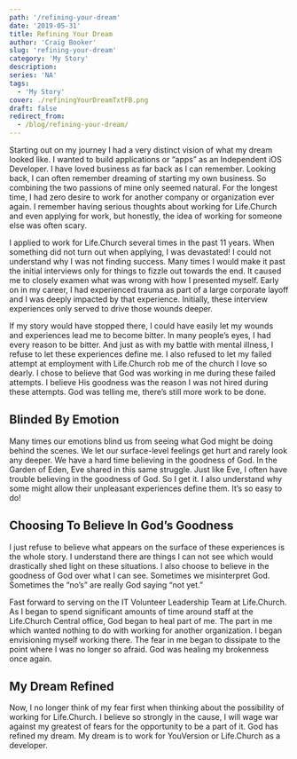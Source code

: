 ```yaml
---
path: '/refining-your-dream'
date: '2019-05-31'
title: Refining Your Dream
author: 'Craig Booker'
slug: 'refining-your-dream'
category: 'My Story'
description:
series: 'NA'
tags:
  - 'My Story'
cover: ./refiningYourDreamTxtFB.png
draft: false
redirect_from:
  - /blog/refining-your-dream/
---
```


Starting out on my journey I had a very distinct vision of what my dream looked like. I wanted to build applications or “apps” as an Independent iOS Developer. I have loved business as far back as I can remember. Looking back, I can often remember dreaming of starting my own business. So combining the two passions of mine only seemed natural. For the longest time, I had zero desire to work for another company or organization ever again. I remember having serious thoughts about working for Life.Church and even applying for work, but honestly, the idea of working for someone else was often scary.

I applied to work for Life.Church several times in the past 11 years. When something did not turn out when applying, I was devastated! I could not understand why I was not finding success. Many times I would make it past the initial interviews only for things to fizzle out towards the end. It caused me to closely examen what was wrong with how I presented myself. Early on in my career, I had experienced trauma as part of a large corporate layoff and I was deeply impacted by that experience. Initially, these interview experiences only served to drive those wounds deeper.

If my story would have stopped there, I could have easily let my wounds and experiences lead me to become bitter. In many people’s eyes, I had every reason to be bitter. And just as with my battle with mental illness, I refuse to let these experiences define me. I also refused to let my failed attempt at employment with Life.Church rob me of the church I love so dearly. I chose to believe that God was working in me during these failed attempts. I believe His goodness was the reason I was not hired during these attempts. God was telling me, there’s still more work to be done.

## Blinded By Emotion

Many times our emotions blind us from seeing what God might be doing behind the scenes. We let our surface-level feelings get hurt and rarely look any deeper. We have a hard time believing in the goodness of God. In the Garden of Eden, Eve shared in this same struggle. Just like Eve, I often have trouble believing in the goodness of God. So I get it. I also understand why some might allow their unpleasant experiences define them. It’s so easy to do!

## Choosing To Believe In God’s Goodness

I just refuse to believe what appears on the surface of these experiences is the whole story. I understand there are things I can not see which would drastically shed light on these situations. I also choose to believe in the goodness of God over what I can see. Sometimes we misinterpret God. Sometimes the “no’s” are really God saying “not yet.”

Fast forward to serving on the IT Volunteer Leadership Team at Life.Church. As I began to spend significant amounts of time around staff at the Life.Church Central office, God began to heal part of me. The part in me which wanted nothing to do with working for another organization. I began envisioning myself working there. The fear in me began to dissipate to the point where I was no longer so afraid. God was healing my brokenness once again.

## My Dream Refined

Now, I no longer think of my fear first when thinking about the possibility of working for Life.Church. I believe so strongly in the cause, I will wage war against my greatest of fears for the opportunity to be a part of it. God has refined my dream. My dream is to work for YouVersion or Life.Church as a developer.
